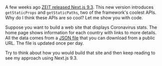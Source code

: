 <!-- # Hello

Lorem ipsum dolor sit amet.

```js hello.js mark=1[22:30]
console.log("Rendered with Code Hike")
```

Lorem ipsum dolor sit amet. -->

<!-- ---
title: Next.js Static Props
date: 2020-04-09
responsive: false
description: Moving things from runtime to build time with getStaticProps and getStaticPaths
--- -->


A few weeks ago [ZEIT released Next.js 9.3](https://nextjs.org/blog/next-9-3). This new version introduces `getStaticProps` and `getStaticPaths`, two of the framework's coolest APIs. Why do I think these APIs are so cool? Let me show you with code.

Suppose you want to build a web site that displays Coronavirus stats. The home page shows information for each country with links to more details. All the data comes from a [JSON file](https://github.com/pomber/covid19/) that you can download from a public URL. The file is updated once per day.

Try to think about how you would build that site and then keep reading to see my approach using Next.js 9.3.


